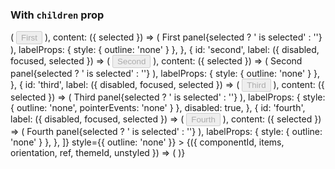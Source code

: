 
<PageTitle src="compositions/Accordion" title="Accordion" />
<Subtitle />
<Description />
<Primary />
<ArgsTable story={PRIMARY_STORY} />
<Stories />

### With `children` prop

<Canvas>
  <Accordion
    unstyled
    initialSelected={['second']}
    items={[
      {
        id: 'first',
        label: ({ disabled, focused, selected }) => (
          <Rhythm my={2}>
            <Button
              fullWidth
              align="left"
              as="div"
              color="neutral"
              disabled={disabled}
              focused={focused}
              shape="brick"
              tabIndex={-1}
              weight={selected ? 'shaded' : 'outlined'}
            >
              First
            </Button>
          </Rhythm>
        ),
        content: ({ selected }) => (
          <Typography as="h4" color="primary" heading="h4">
            First panel{selected ? ' is selected' : ''}
          </Typography>
        ),
        labelProps: { style: { outline: 'none' } },
      },
      {
        id: 'second',
        label: ({ disabled, focused, selected }) => (
          <Rhythm my={2}>
            <Button
              fullWidth
              align="left"
              as="div"
              color="neutral"
              disabled={disabled}
              focused={focused}
              shape="brick"
              tabIndex={-1}
              weight={selected ? 'shaded' : 'outlined'}
            >
              Second
            </Button>
          </Rhythm>
        ),
        content: ({ selected }) => (
          <Typography as="h4" color="primary" heading="h4">
            Second panel{selected ? ' is selected' : ''}
          </Typography>
        ),
        labelProps: { style: { outline: 'none' } },
      },
      {
        id: 'third',
        label: ({ disabled, focused, selected }) => (
          <Rhythm my={2}>
            <Button
              fullWidth
              align="left"
              as="div"
              color="neutral"
              disabled={disabled}
              focused={focused}
              shape="brick"
              tabIndex={-1}
              weight={selected ? 'shaded' : 'outlined'}
            >
              Third
            </Button>
          </Rhythm>
        ),
        content: ({ selected }) => (
          <Typography as="h4" color="primary" heading="h4">
            Third panel{selected ? ' is selected' : ''}
          </Typography>
        ),
        labelProps: { style: { outline: 'none', pointerEvents: 'none' } },
        disabled: true,
      },
      {
        id: 'fourth',
        label: ({ disabled, focused, selected }) => (
          <Rhythm my={2}>
            <Button
              fullWidth
              align="left"
              as="div"
              color="neutral"
              disabled={disabled}
              focused={focused}
              shape="brick"
              tabIndex={-1}
              weight={selected ? 'shaded' : 'outlined'}
            >
              Fourth
            </Button>
          </Rhythm>
        ),
        content: ({ selected }) => (
          <Typography as="h4" color="primary" heading="h4">
            Fourth panel{selected ? ' is selected' : ''}
          </Typography>
        ),
        labelProps: { style: { outline: 'none' } },
      },
    ]}
    style={{ outline: 'none' }}
  >
    {({ componentId, items, orientation, ref, themeId, unstyled }) => (
      <AccordionContainer orientation={orientation} style={{ border: 'none' }}>
        <AccordionList
          componentId={componentId}
          items={items}
          orientation={orientation}
          ref={ref}
          style={{
            alignItems: 'center',
            display: 'flex',
            flexDirection: orientation === 'vertical' ? 'column' : 'row',
            outline: 'none',
          }}
          themeId={themeId}
          unstyled={unstyled}
        />
      </AccordionContainer>
    )}
  </Accordion>
</Canvas>
